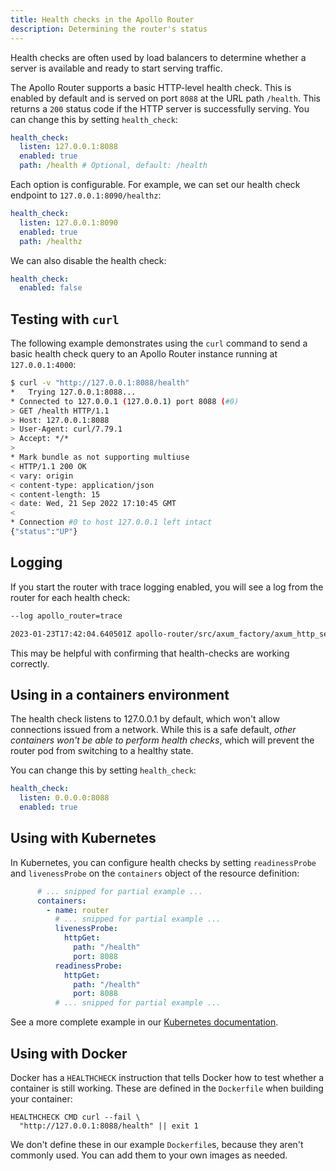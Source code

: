 ```yaml
---
title: Health checks in the Apollo Router
description: Determining the router's status
---
```


Health checks are often used by load balancers to determine whether a server is available and ready to start serving traffic.

The Apollo Router supports a basic HTTP-level health check. This is enabled by default and is served on port `8088` at the URL path `/health`. This returns a `200` status code if the HTTP server is successfully serving.
You can change this by setting `health_check`:
```yaml title="router.yaml"
health_check:
  listen: 127.0.0.1:8088
  enabled: true
  path: /health # Optional, default: /health
```

Each option is configurable. For example, we can set our health check endpoint to `127.0.0.1:8090/healthz`:

```yaml title="router.yaml"
health_check:
  listen: 127.0.0.1:8090
  enabled: true
  path: /healthz
```

We can also disable the health check:

```yaml title="router.yaml"
health_check:
  enabled: false
```

## Testing with `curl`

The following example demonstrates using the `curl` command to send a basic health check query to an Apollo Router instance running at `127.0.0.1:4000`:

```sh
$ curl -v "http://127.0.0.1:8088/health"
*   Trying 127.0.0.1:8088...
* Connected to 127.0.0.1 (127.0.0.1) port 8088 (#0)
> GET /health HTTP/1.1
> Host: 127.0.0.1:8088
> User-Agent: curl/7.79.1
> Accept: */*
> 
* Mark bundle as not supporting multiuse
< HTTP/1.1 200 OK
< vary: origin
< content-type: application/json
< content-length: 15
< date: Wed, 21 Sep 2022 17:10:45 GMT
< 
* Connection #0 to host 127.0.0.1 left intact
{"status":"UP"}
```

## Logging

If you start the router with trace logging enabled, you will see a log from the router for each health check:

```sh
--log apollo_router=trace

2023-01-23T17:42:04.640501Z apollo-router/src/axum_factory/axum_http_server_factory.rs:100 TRACE apollo_router::axum_factory::axum_http_server_factory: health check health=Health { status: Up } request=Request { method: GET, uri: /health, version: HTTP/1.1, headers: {"host": "127.0.0.1:8088", "user-agent": "curl/7.85.0", "accept": "*/*"}, body: Body(Empty) }

```

This may be helpful with confirming that health-checks are working correctly.

## Using in a containers environment

The health check listens to 127.0.0.1 by default, which won't allow connections issued from a network.
While this is a safe default, *other containers won't be able to perform health checks*, which will prevent the router pod from switching to a healthy state.

You can change this by setting `health_check`:
```yaml title="router.yaml"
health_check:
  listen: 0.0.0.0:8088
  enabled: true
```

## Using with Kubernetes
In Kubernetes, you can configure health checks by setting `readinessProbe` and `livenessProbe` on the `containers` object of the resource definition:
```yaml
      # ... snipped for partial example ...
      containers:
        - name: router
          # ... snipped for partial example ...
          livenessProbe:
            httpGet:
              path: "/health"
              port: 8088
          readinessProbe:
            httpGet:
              path: "/health"
              port: 8088
          # ... snipped for partial example ...
```
See a more complete example in our [Kubernetes documentation](../containerization/kubernetes/).
## Using with Docker
Docker has a `HEALTHCHECK` instruction that tells Docker how to test whether a container is still working. These are defined in the `Dockerfile` when building your container:
```
HEALTHCHECK CMD curl --fail \
  "http://127.0.0.1:8088/health" || exit 1
```
We don't define these in our example `Dockerfile`s, because they aren't commonly used. You can add them to your own images as needed.
